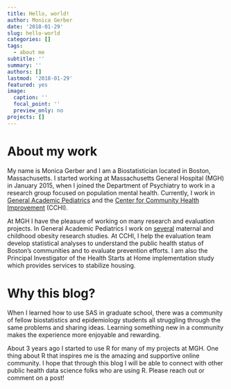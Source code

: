 ```yaml
---
title: Hello, world!
author: Monica Gerber
date: '2018-01-29'
slug: hello-world
categories: []
tags:
  - about me
subtitle: ''
summary: ''
authors: []
lastmod: '2018-01-29'
featured: yes
image:
  caption: ''
  focal_point: ''
  preview_only: no
projects: []
---
```


# About my work

My name is Monica Gerber and I am a Biostatistician located in Boston, Massachusetts. I started working at Massachusetts General Hospital (MGH) in January 2015, when I joined the Department of Psychiatry to work in a research group focused on population mental health. Currently, I work in [General Academic Pediatrics](http://www.massgeneral.org/children/research/researchlab.aspx?id=1577) and the [Center for Community Health Improvement](http://www.massgeneral.org/cchi/) (CCHI).

At MGH I have the pleasure of working on many research and evaluation projects. In General Academic Pediatrics I work on [several](http://www.massgeneral.org/children/research/general-academic-pediatrics-ongoing-projects.aspx) maternal and childhood obesity research studies. At CCHI, I help the evaluation team develop statistical analyses to understand the public health status of Boston's communities and to evaluate prevention efforts. I am also the Principal Investigator of the Health Starts at Home implementation study which provides services to stabilize housing.

# Why this blog?

When I learned how to use SAS in graduate school, there was a community of fellow biostatistics and epidemiology students all struggling through the same problems and sharing ideas. Learning something new in a community makes the experience more enjoyable and rewarding.

About 3 years ago I started to use R for many of my projects at MGH. One thing about R that inspires me is the amazing and supportive online community. I hope that through this blog I will be able to connect with other public health data science folks who are using R. Please reach out or comment on a post!

